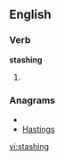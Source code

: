 ==English==
===Verb===
'''stashing'''
# {{present participle of|[[stash]]}}

===Anagrams===
* {{alphagram|aghinsst}}
* [[Hastings#English|Hastings]]

[[vi:stashing]]